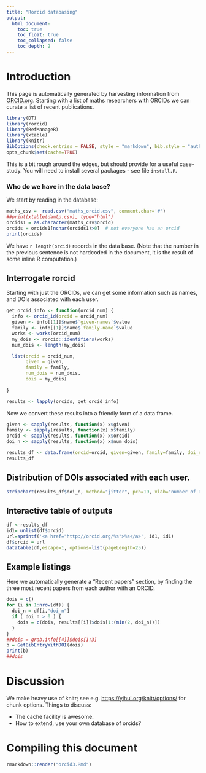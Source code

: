 ```yaml
---
title: "Rorcid databasing"
output:
  html_document:
    toc: true
    toc_float: true
    toc_collapsed: false
    toc_depth: 2
---
```


# Introduction

This page is automatically generated by harvesting information from
[ORCID.org](http://orcid.org).  Starting with a list of maths
researchers with ORCIDs we can curate a list of recent publications.


```r
library(DT)
library(rorcid)
library(RefManageR)
library(xtable)
library(knitr)
BibOptions(check.entries = FALSE, style = "markdown", bib.style = "authoryear", cite.style = 'alphabetic', max.names=7)
opts_chunk$set(cache=TRUE)
```

This is a bit rough around the edges, but should provide for a useful
case-study.  You will need to install several packages - see file `install.R`.


### Who do we have in the data base?

We start by reading in the database:

```r
maths_csv =  read.csv("maths_orcid.csv", comment.char='#')
##print(xtable(damtp.csv), type="html")
orcids1 = as.character(maths_csv$orcid)
orcids = orcids1[nchar(orcids1)>0]  # not everyone has an orcid
print(orcids)
```

We have `r length(orcid)` records in the data base.  (Note that the
number in the previous sentence is not hardcoded in the document, it
is the result of some inline R computation.)

## Interrogate rorcid

Starting with just the ORCIDs, we can get some information such as
names, and DOIs associated with each user.

```r
get_orcid_info <- function(orcid_num) {
  info <- orcid_id(orcid = orcid_num)
  given <- info[[1]]$name$`given-names`$value
  family <- info[[1]]$name$`family-name`$value
  works <- works(orcid_num)
  my_dois <- rorcid::identifiers(works)
  num_dois <- length(my_dois)

  list(orcid = orcid_num,
       given = given,
       family = family,
       num_dois = num_dois,
       dois = my_dois)
  
}

results <- lapply(orcids, get_orcid_info)
```

Now we convert these results into a friendly form of a data frame.

```r
given <- sapply(results, function(x) x$given)
family <- sapply(results, function(x) x$family)
orcid <- sapply(results, function(x) x$orcid)
doi_n <- sapply(results, function(x) x$num_dois)

results_df <- data.frame(orcid=orcid, given=given, family=family, doi_n=doi_n)
results_df
```


## Distribution of DOIs associated with each user.

```r
stripchart(results_df$doi_n, method="jitter", pch=19, xlab="number of DOIs")
```


## Interactive table of outputs

```r
df <-results_df
id1= unlist(df$orcid)
url=sprintf('<a href="http://orcid.org/%s">%s</a>', id1, id1)
df$orcid = url
datatable(df,escape=1, options=list(pageLength=25))
```

## Example listings

Here we automatically generate a "Recent papers" section, by finding
the three most recent papers from each author with an ORCID.

```r
dois = c()
for (i in 1:nrow(df)) {
  doi_n = df[i,"doi_n"]
  if ( doi_n > 0 ) {
    dois = c(dois, results[[i]]$dois[1:(min(2, doi_n))])
  }
}           
##dois = grab.info[[4]]$dois[1:3]
b = GetBibEntryWithDOI(dois)
print(b)
##dois
```

# Discussion


We make heavy use of knitr; see
e.g. <https://yihui.org/knitr/options/> for chunk options.  Things to
discuss:

- The cache facility is awesome.
- How to extend, use your own database of orcids?

# Compiling this document

```r
rmarkdown::render("orcid3.Rmd")
```
